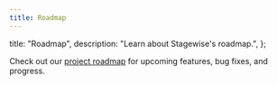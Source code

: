 ```yaml
---
title: Roadmap
---
```


  title: "Roadmap",
  description: "Learn about Stagewise's roadmap.",
};

Check out our [project roadmap](https://github.com/stagewise-io/stagewise/blob/main/.github/ROADMAP.md) for upcoming features, bug fixes, and progress. 